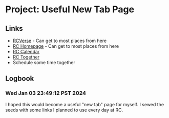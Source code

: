 # Project: Useful New Tab Page

## Links

- [RCVerse](https://rcverse.fly.dev/) - Can get to most places from here
- [RC Homepage](https://www.recurse.com/) - Can get to most places from here
- [RC Calendar](https://www.recurse.com/calendar)
- [RC Together](https://recurse.rctogether.com/here)
- <Link slug="project-use-cal-com-to-schedule">Schedule some time together</Link>


## Logbook

### Wed Jan 03 23:49:12 PST 2024

I hoped this would become a useful "new tab" page for myself. I sewed the seeds with some links I planned to use every day at <Link slug="topic-recurse-center">RC</Link>.
